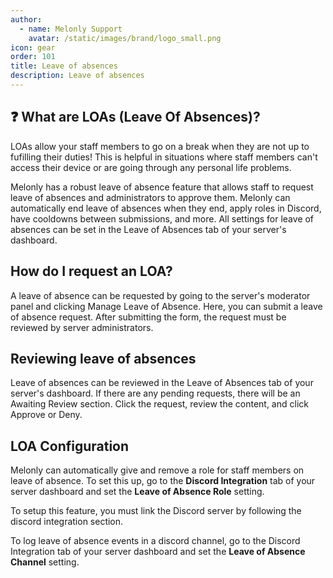 ```yaml
---
author: 
  - name: Melonly Support
    avatar: /static/images/brand/logo_small.png 
icon: gear
order: 101
title: Leave of absences 
description: Leave of absences
---
```


## ❓ What are LOAs (Leave Of Absences)?

LOAs allow your staff members to go on a break when they are not up to fufilling their duties! This is helpful in situations where staff members can't access their device or are going through any personal life problems.

Melonly has a robust leave of absence feature that allows staff to request leave of absences and administrators to approve them. Melonly can automatically end leave of absences when they end, apply roles in Discord, have cooldowns between submissions, and more. All settings for leave of absences can be set in the Leave of Absences tab of your server's dashboard.


## How do I request an LOA?

A leave of absence can be requested by going to the server's moderator panel and clicking Manage Leave of Absence. Here, you can submit a leave of absence request. After submitting the form, the request must be reviewed by server administrators.

## Reviewing leave of absences

Leave of absences can be reviewed in the Leave of Absences tab of your server's dashboard. If there are any pending requests, there will be an Awaiting Review section. Click the request, review the content, and click Approve or Deny.

## LOA Configuration

Melonly can automatically give and remove a role for staff members on leave of absence. To set this up, go to the **Discord Integration** tab of your server dashboard and set the  **Leave of Absence Role** setting. 

To setup this feature, you must link the Discord server by following the discord integration section. 

To log leave of absence events in a discord channel, go to the Discord Integration tab of your server dashboard and set the **Leave of Absence Channel** setting. 